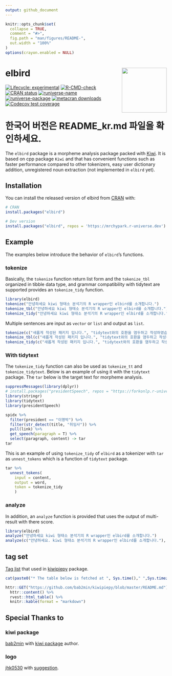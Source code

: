 ```yaml
---
output: github_document
---
```


<!-- README.md is generated from README.Rmd. Please edit that file -->

```r
knitr::opts_chunk$set(
  collapse = TRUE,
  comment = "#>",
  fig.path = "man/figures/README-",
  out.width = "100%"
)
options(crayon.enabled = NULL)
```

# elbird <img src="man/figures/logo.png" align="right" height=140/>

<!-- badges: start -->
[![Lifecycle: experimental](https://img.shields.io/badge/lifecycle-experimental-orange.svg)](https://lifecycle.r-lib.org/articles/stages.html#experimental)
[![R-CMD-check](https://github.com/mrchypark/elbird/workflows/R-CMD-check/badge.svg)](https://github.com/mrchypark/elbird/actions)
[![CRAN status](https://www.r-pkg.org/badges/version/elbird)](https://CRAN.R-project.org/package=elbird)
[![runiverse-name](https://mrchypark.r-universe.dev/badges/:name)](https://mrchypark.r-universe.dev/)
[![runiverse-package](https://mrchypark.r-universe.dev/badges/elbird)](https://mrchypark.r-universe.dev/ui#packages)
[![metacran downloads](https://cranlogs.r-pkg.org/badges/elbird)](https://cran.r-project.org/package=elbird)
[![Codecov test coverage](https://codecov.io/gh/mrchypark/elbird/branch/main/graph/badge.svg)](https://app.codecov.io/gh/mrchypark/elbird?branch=main)
<!-- badges: end -->

# 한국어 버전은 README_kr.md 파일을 확인하세요.

The `elbird` package is a morpheme analysis package packed with [Kiwi](https://github.com/bab2min/Kiwi).
It is based on cpp package `Kiwi` and that has convenient functions such as faster performance compared to other tokenizers, easy user dictionary addition, unregistered noun extraction (not implemented in `elbird` yet).

## Installation

You can install the released version of elbird from [CRAN](https://CRAN.R-project.org) with:

```r
# CRAN
install.packages("elbird")

# Dev version
install.packages("elbird", repos = 'https://mrchypark.r-universe.dev')
```

## Example

The examples below introduce the behavior of `elbird`'s functions.

### tokenize

Basically, the `tokenize` function return list form and the `tokenize_tbl` organized in tibble data type, and grammar compatibility with tidytext are supported provides an `tokenize_tidy` function.

```r
library(elbird)
tokenize("안녕하세요 kiwi 형태소 분석기의 R wrapper인 elbird를 소개합니다.")
tokenize_tbl("안녕하세요 kiwi 형태소 분석기의 R wrapper인 elbird를 소개합니다.")
tokenize_tidy("안녕하세요 kiwi 형태소 분석기의 R wrapper인 elbird를 소개합니다.")
```

Multiple sentences are input as `vector` or `list` and output as `list`.

```r
tokenize(c("새롭게 작성된 패키지 입니다.", "tidytext와의 호환을 염두하고 작성하였습니다."))
tokenize_tbl(c("새롭게 작성된 패키지 입니다.", "tidytext와의 호환을 염두하고 작성하였습니다."))
tokenize_tidy(c("새롭게 작성된 패키지 입니다.", "tidytext와의 호환을 염두하고 작성하였습니다."))
```

### With tidytext

The `tokenize_tidy` function can also be used as `tokenize_tt` and `tokenize_tidytext`.
Below is an example of using it with the `tidytext` package.
The `tar` below is the target text for morpheme analysis.

```r
suppressMessages(library(dplyr))
# install.packages("presidentSpeech", repos = "https://forkonlp.r-universe.dev/")
library(stringr)
library(tidytext)
library(presidentSpeech)

spidx %>% 
  filter(president == "이명박") %>% 
  filter(str_detect(title, "취임사")) %>% 
  pull(link) %>% 
  get_speech(paragraph = T) %>%
  select(paragraph, content) -> tar
tar
```

This is an example of using `tokenize_tidy` of `elbird` as a tokenizer with `tar` as `unnest_tokens` which is a function of `tidytext` package.

```r
tar %>% 
  unnest_tokens(
    input = content,
    output = word,
    token = tokenize_tidy
    )
```

### analyze

In addition, an `analyze` function is provided that uses the output of multi-result with there score.

```r
library(elbird)
analyze("안녕하세요 kiwi 형태소 분석기의 R wrapper인 elbird를 소개합니다.")
analyze(c("안녕하세요. kiwi 형태소 분석기의 R wrapper인 elbird를 소개합니다."), top_n = 1)
```

## tag set

[Tag list](https://github.com/bab2min/kiwipiepy#%ED%92%88%EC%82%AC-%ED%83%9C%EA%B7%B8) that used in [kiwipiepy](https://github.com/bab2min/kiwipiepy) package.

```r
cat(paste0("* The table below is fetched at ", Sys.time()," ",Sys.timezone(),"."))
```

```r
httr::GET("https://github.com/bab2min/kiwipiepy/blob/master/README.md") %>% 
  httr::content() %>% 
  rvest::html_table() %>% 
  knitr::kable(format = "markdown")
```

## Special Thanks to

### kiwi package

[bab2min](https://github.com/bab2min) with [kiwi package](https://github.com/bab2min/Kiwi) author.

### logo

[jhk0530](https://github.com/jhk0530) with [suggestion](https://github.com/mrchypark/elbird/issues/6).
